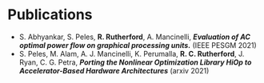 # Publications

- S. Abhyankar, S. Peles, **R. Rutherford**, A. Mancinelli, **_Evaluation of AC optimal power flow on graphical processing units._** (IEEE PESGM 2021)
- S. Peles, M. Alam, A. J. Mancinelli, K. Perumalla, **R. C. Rutherford**, J. Ryan, C. G. Petra, **_Porting the Nonlinear Optimization Library HiOp to Accelerator-Based Hardware Architectures_** (arxiv 2021)
